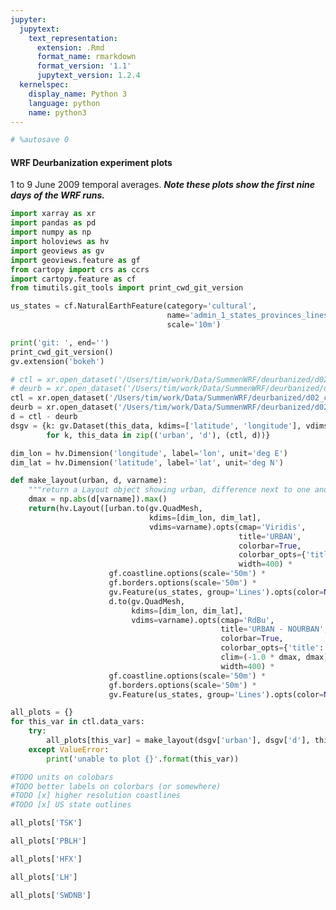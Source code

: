 ```yaml
---
jupyter:
  jupytext:
    text_representation:
      extension: .Rmd
      format_name: rmarkdown
      format_version: '1.1'
      jupytext_version: 1.2.4
  kernelspec:
    display_name: Python 3
    language: python
    name: python3
---
```


```python
# %autosave 0
```

#### WRF Deurbanization experiment plots
1 to 9 June 2009 temporal averages.  _**Note these plots show the first nine days of the WRF runs.**_

```python
import xarray as xr
import pandas as pd
import numpy as np
import holoviews as hv
import geoviews as gv
import geoviews.feature as gf
from cartopy import crs as ccrs
import cartopy.feature as cf
from timutils.git_tools import print_cwd_git_version
```

```python
us_states = cf.NaturalEarthFeature(category='cultural', 
                                   name='admin_1_states_provinces_lines',
                                   scale='10m')
```

```python
print('git: ', end='')
print_cwd_git_version()
gv.extension('bokeh')
```

```python
# ctl = xr.open_dataset('/Users/tim/work/Data/SummenWRF/deurbanized/d02_ctl_mean_vals.nc')
# deurb = xr.open_dataset('/Users/tim/work/Data/SummenWRF/deurbanized/d02_deurb_mean_vals.nc')
ctl = xr.open_dataset('/Users/tim/work/Data/SummenWRF/deurbanized/d02_ctl_10day_mean_vals.nc')
deurb = xr.open_dataset('/Users/tim/work/Data/SummenWRF/deurbanized/d02_deurb_10day_mean_vals.nc')
d = ctl - deurb
dsgv = {k: gv.Dataset(this_data, kdims=['latitude', 'longitude'], vdims=list(ctl.data_vars))
        for k, this_data in zip(('urban', 'd'), (ctl, d))}
```

```python
dim_lon = hv.Dimension('longitude', label='lon', unit='deg E')
dim_lat = hv.Dimension('latitude', label='lat', unit='deg N')
```

```python
def make_layout(urban, d, varname):
    """return a Layout object showing urban, difference next to one another"""
    dmax = np.abs(d[varname]).max()
    return(hv.Layout([urban.to(gv.QuadMesh, 
                               kdims=[dim_lon, dim_lat], 
                               vdims=varname).opts(cmap='Viridis', 
                                                   title='URBAN', 
                                                   colorbar=True,
                                                   colorbar_opts={'title':varname},
                                                   width=400) * 
                      gf.coastline.options(scale='50m') * 
                      gf.borders.options(scale='50m') *
                      gv.Feature(us_states, group='Lines').opts(color=None),
                      d.to(gv.QuadMesh, 
                           kdims=[dim_lon, dim_lat], 
                           vdims=varname).opts(cmap='RdBu', 
                                               title='URBAN - NOURBAN', 
                                               colorbar=True,
                                               colorbar_opts={'title':'d{}'.format(varname)},
                                               clim=(-1.0 * dmax, dmax),
                                               width=400) *
                      gf.coastline.options(scale='50m') * 
                      gf.borders.options(scale='50m') *
                      gv.Feature(us_states, group='Lines').opts(color=None)]))
```

```python
all_plots = {}
for this_var in ctl.data_vars:
    try:
        all_plots[this_var] = make_layout(dsgv['urban'], dsgv['d'], this_var)
    except ValueError:
        print('unable to plot {}'.format(this_var))
```

```python
#TODO units on colobars
#TODO better labels on colorbars (or somewhere)
#TODO [x] higher resolution coastlines
#TODO [x] US state outlines
```

```python
all_plots['TSK']
```

```python
all_plots['PBLH']
```

```python
all_plots['HFX']
```

```python
all_plots['LH']
```

```python
all_plots['SWDNB']
```
